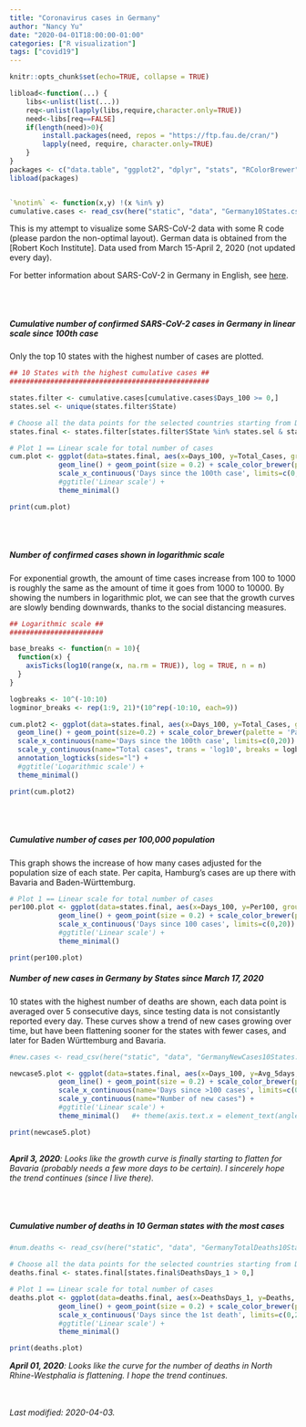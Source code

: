 ```yaml
---
title: "Coronavirus cases in Germany"
author: "Nancy Yu"
date: "2020-04-01T18:00:00-01:00"
categories: ["R visualization"]
tags: ["covid19"]
---
```



```r

knitr::opts_chunk$set(echo=TRUE, collapse = TRUE)

libload<-function(...) {
    libs<-unlist(list(...))
    req<-unlist(lapply(libs,require,character.only=TRUE))
    need<-libs[req==FALSE]
    if(length(need)>0){ 
        install.packages(need, repos = "https://ftp.fau.de/cran/")
        lapply(need, require, character.only=TRUE)
    }
}
packages <- c("data.table", "ggplot2", "dplyr", "stats", "RColorBrewer", "readr", "here")
libload(packages)


`%notin%` <- function(x,y) !(x %in% y) 
cumulative.cases <- read_csv(here("static", "data", "Germany10States.csv"))


```

This is my attempt to visualize some SARS-CoV-2 data with some R code (please pardon the non-optimal layout). German data is obtained from the [Robert Koch Institute]. Data used from March 15-April 2, 2020 (not updated every day).

[Rober Koch Institute]: https://www.rki.de/DE/Content/InfAZ/N/Neuartiges_Coronavirus/Fallzahlen.html

For better information about SARS-CoV-2 in Germany in English, see [here](https://www.german-way.com/for-expats/living-in-germany/expat-how-to-guides-for-germany/coronavirus-in-germany-information/).


<br/>
<br/>

##### Cumulative number of confirmed SARS-CoV-2 cases in Germany in linear scale since 100th case
Only the top 10 states with the highest number of cases are plotted.


```r

## 10 States with the highest cumulative cases ##
#################################################

states.filter <- cumulative.cases[cumulative.cases$Days_100 >= 0,]
states.sel <- unique(states.filter$State)

# Choose all the data points for the selected countries starting from Days_100 > 0
states.final <- states.filter[states.filter$State %in% states.sel & states.filter$Days_100 > 0,]

# Plot 1 == Linear scale for total number of cases
cum.plot <- ggplot(data=states.final, aes(x=Days_100, y=Total_Cases, group=State, color=State)) +
            geom_line() + geom_point(size = 0.2) + scale_color_brewer(palette = 'Paired') +
            scale_x_continuous('Days since the 100th case', limits=c(0,20)) + scale_y_continuous("Total cases") + 
            #ggtitle('Linear scale') +
            theme_minimal()

print(cum.plot)

```
<br/>
<br/>
  
##### Number of confirmed cases shown in logarithmic scale

For exponential growth, the amount of time cases increase from 100 to 1000 is roughly the same as the amount of time it goes from 1000 to 10000. By showing the numbers in logarithmic plot, we can see that the growth curves are slowly bending downwards, thanks to the social distancing measures. 


```r

## Logarithmic scale ##
#######################

base_breaks <- function(n = 10){
  function(x) {
    axisTicks(log10(range(x, na.rm = TRUE)), log = TRUE, n = n)
  }
}

logbreaks <- 10^(-10:10)
logminor_breaks <- rep(1:9, 21)*(10^rep(-10:10, each=9))

cum.plot2 <- ggplot(data=states.final, aes(x=Days_100, y=Total_Cases, group=State, color=State)) +
  geom_line() + geom_point(size=0.2) + scale_color_brewer(palette = 'Paired') +
  scale_x_continuous(name='Days since the 100th case', limits=c(0,20)) + 
  scale_y_continuous(name="Total cases", trans = 'log10', breaks = logbreaks, minor_breaks = logminor_breaks) +
  annotation_logticks(sides="l") + 
  #ggtitle('Logarithmic scale') +
  theme_minimal()

print(cum.plot2)

```
<br/>
<br/>
  
##### Cumulative number of cases per 100,000 population

This graph shows the increase of how many cases adjusted for the population size of each state.  Per capita, Hamburg's cases are up there with Bavaria and Baden-Württemburg.

```r

# Plot 1 == Linear scale for total number of cases
per100.plot <- ggplot(data=states.final, aes(x=Days_100, y=Per100, group=State, color=State)) +
            geom_line() + geom_point(size = 0.2) + scale_color_brewer(palette = 'Paired') +
            scale_x_continuous('Days since 100 cases', limits=c(0,20)) + scale_y_continuous("Cumulative cases per 100,000") + 
            #ggtitle('Linear scale') +
            theme_minimal()

print(per100.plot)

```

  
##### Number of new cases in Germany by States since March 17, 2020
10 states with the highest number of deaths are shown, each data point is averaged over 5 consecutive days, since testing data is not consistantly reported every day. These curves show a trend of new cases growing over time, but have been flattening sooner for the states with fewer cases, and later for Baden Württemburg and Bavaria.

```r
#new.cases <- read_csv(here("static", "data", "GermanyNewCases10States.csv"))

newcase5.plot <- ggplot(data=states.final, aes(x=Days_100, y=Avg_5days, group=State, color=State)) +
            geom_line() + geom_point(size = 0.2) + scale_color_brewer(palette = 'Paired') +
            scale_x_continuous(name='Days since >100 cases', limits=c(0,20)) + 
            scale_y_continuous(name="Number of new cases") + 
            #ggtitle('Linear scale') +
            theme_minimal()   #+ theme(axis.text.x = element_text(angle=45, hjust=0.5, vjust=0.5))

print(newcase5.plot)
 
```

_**April 3, 2020**: Looks like the growth curve is finally starting to flatten for Bavaria (probably needs a few more days to be certain). I sincerely hope the trend continues (since I live there)._

<br/>
<br/>

##### Cumulative number of deaths in 10 German states with the most cases

```r
#num.deaths <- read_csv(here("static", "data", "GermanyTotalDeaths10States.csv"))

# Choose all the data points for the selected countries starting from Days_1 > 0
deaths.final <- states.final[states.final$DeathsDays_1 > 0,]

# Plot 1 == Linear scale for total number of cases
deaths.plot <- ggplot(data=deaths.final, aes(x=DeathsDays_1, y=Deaths, group=State, color=State)) +
            geom_line() + geom_point(size = 0.2) + scale_color_brewer(palette = 'Paired') +
            scale_x_continuous('Days since the 1st death', limits=c(0,20)) + scale_y_continuous("Total Deaths") + 
            #ggtitle('Linear scale') +
            theme_minimal()

print(deaths.plot)

```

_**April 01, 2020**: Looks like the curve for the number of deaths in North Rhine-Westphalia is flattening. I hope the trend continues._
<br/>
<br/>
<br/>



*Last modified: 2020-04-03.*